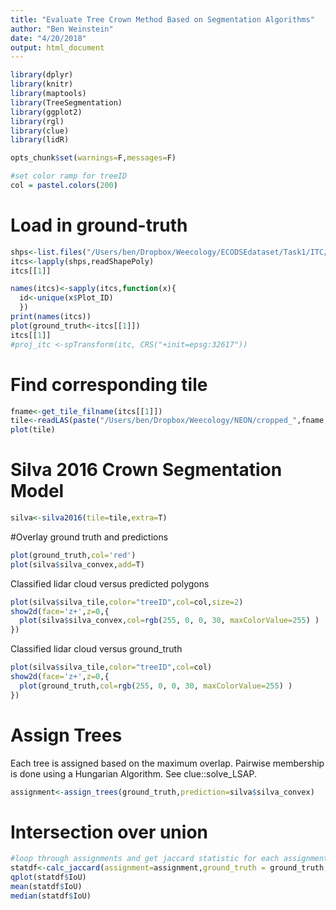 ```yaml
---
title: "Evaluate Tree Crown Method Based on Segmentation Algorithms"
author: "Ben Weinstein"
date: "4/20/2018"
output: html_document
---
```


```r
library(dplyr)
library(knitr)
library(maptools)
library(TreeSegmentation)
library(ggplot2)
library(rgl)
library(clue)
library(lidR)

opts_chunk$set(warnings=F,messages=F)

#set color ramp for treeID
col = pastel.colors(200)

```

# Load in ground-truth
```r
shps<-list.files("/Users/ben/Dropbox/Weecology/ECODSEdataset/Task1/ITC/",pattern=".shp",full.names = T)
itcs<-lapply(shps,readShapePoly)
itcs[[1]]

names(itcs)<-sapply(itcs,function(x){
  id<-unique(x$Plot_ID)
  })
print(names(itcs))
plot(ground_truth<-itcs[[1]])
itcs[[1]]
#proj_itc <-spTransform(itc, CRS("+init=epsg:32617"))

```
# Find corresponding tile

```r
fname<-get_tile_filname(itcs[[1]])
tile<-readLAS(paste("/Users/ben/Dropbox/Weecology/NEON/cropped_",fname,sep=""))
plot(tile)
```

# Silva 2016 Crown Segmentation Model

```r
silva<-silva2016(tile=tile,extra=T)
```

#Overlay ground truth and predictions

```r
plot(ground_truth,col='red')
plot(silva$silva_convex,add=T)
```

Classified lidar cloud versus predicted polygons

```r
plot(silva$silva_tile,color="treeID",col=col,size=2)
show2d(face='z+',z=0,{
  plot(silva$silva_convex,col=rgb(255, 0, 0, 30, maxColorValue=255) )
})
```


Classified lidar cloud versus ground_truth

```r
plot(silva$silva_tile,color="treeID",col=col)
show2d(face='z+',z=0,{
  plot(ground_truth,col=rgb(255, 0, 0, 30, maxColorValue=255) )
})
```

# Assign Trees

Each tree is assigned based on the maximum overlap. Pairwise membership is done using a Hungarian Algorithm. See clue::solve_LSAP.

```r
assignment<-assign_trees(ground_truth,prediction=silva$silva_convex)
```

# Intersection over union

```r
#loop through assignments and get jaccard statistic for each assignment pair
statdf<-calc_jaccard(assignment=assignment,ground_truth = ground_truth,prediction=silva$silva_convex)
qplot(statdf$IoU)
mean(statdf$IoU)
median(statdf$IoU)
```

